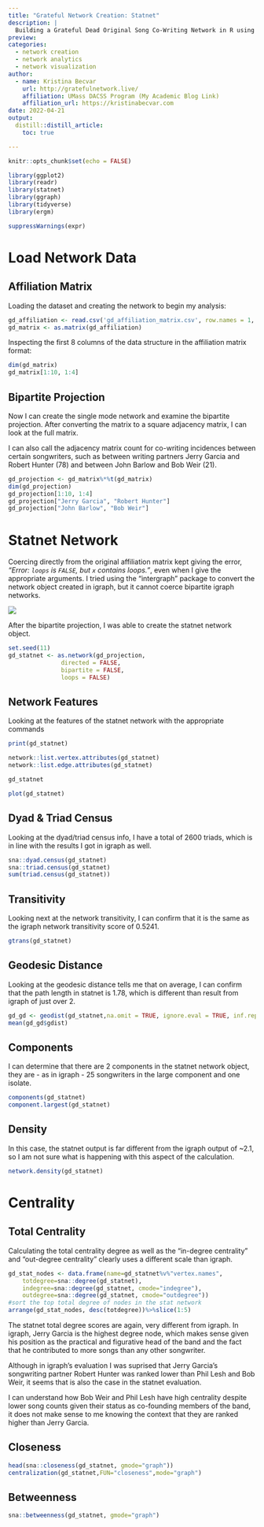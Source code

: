 ```yaml
---
title: "Grateful Network Creation: Statnet"
description: |
  Building a Grateful Dead Original Song Co-Writing Network in R using the Statnet Package
preview: 
categories:
  - network creation
  - network analytics
  - network visualization
author:
  - name: Kristina Becvar
    url: http://gratefulnetwork.live/
    affiliation: UMass DACSS Program (My Academic Blog Link)
    affiliation_url: https://kristinabecvar.com
date: 2022-04-21
output:
  distill::distill_article:
    toc: true

---
```



```r
knitr::opts_chunk$set(echo = FALSE)
```


```r

library(ggplot2) 
library(readr) 
library(statnet)
library(ggraph)
library(tidyverse)
library(ergm)

suppressWarnings(expr)

```

# Load Network Data

## Affiliation Matrix

Loading the dataset and creating the network to begin my analysis:

```r
gd_affiliation <- read.csv('gd_affiliation_matrix.csv', row.names = 1, header = TRUE, check.names = FALSE)
gd_matrix <- as.matrix(gd_affiliation)
```

Inspecting the first 8 columns of the data structure in the affiliation matrix format: 

```r
dim(gd_matrix)
gd_matrix[1:10, 1:4]
```

## Bipartite Projection

Now I can create the single mode network and examine the bipartite projection. After converting the matrix to a square adjacency matrix, I can look at the full matrix.

I can also call the adjacency matrix count for co-writing incidences between certain songwriters, such as between writing partners Jerry Garcia and Robert Hunter (78) and between John Barlow and Bob Weir (21).

```r
gd_projection <- gd_matrix%*%t(gd_matrix)
dim(gd_projection)
gd_projection[1:10, 1:4]
gd_projection["Jerry Garcia", "Robert Hunter"]
gd_projection["John Barlow", "Bob Weir"]
```

# Statnet Network

Coercing directly from the original affiliation matrix kept giving the error, *"Error: `loops` is `FALSE`, but `x` contains loops."*, even when I give the appropriate arguments. I tried using the "intergraph" package to convert the network object created in igraph, but it cannot coerce bipartite igraph networks. 

![](Picture1.png)

After the bipartite projection, I was able to create the statnet network object.

```r
set.seed(11)
gd_statnet <- as.network(gd_projection,
               directed = FALSE, 
               bipartite = FALSE,
               loops = FALSE)

```

## Network Features

Looking at the features of the statnet network with the appropriate commands

```r

print(gd_statnet)

network::list.vertex.attributes(gd_statnet)
network::list.edge.attributes(gd_statnet)

gd_statnet

plot(gd_statnet)
```

## Dyad & Triad Census

Looking at the dyad/triad census info, I have a total of 2600 triads, which is in line with the results I got in igraph as well.

```r

sna::dyad.census(gd_statnet)
sna::triad.census(gd_statnet)
sum(triad.census(gd_statnet))

```

## Transitivity

Looking next at the network transitivity, I can confirm that it is the same as the igraph network transitivity score of 0.5241. 

```r
gtrans(gd_statnet)
```

## Geodesic Distance

Looking at the geodesic distance tells me that on average, I can confirm that the path length in statnet is 1.78, which is different than result from igraph of just over 2.

```r
gd_gd <- geodist(gd_statnet,na.omit = TRUE, ignore.eval = TRUE, inf.replace = 0)
mean(gd_gd$gdist)

```

## Components

I can determine that there are 2 components in the statnet network object, they are - as in igraph - 25 songwriters in the large component and one isolate.

```r

components(gd_statnet)
component.largest(gd_statnet)
```

## Density

In this case, the statnet output is far different from the igraph output of ~2.1, so I am not sure what is happening with this aspect of the calculation.

```r
network.density(gd_statnet)
```

# Centrality

## Total Centrality

Calculating the total centrality degree as well as the "in-degree centrality" and "out-degree centrality" clearly uses a different scale than igraph. 

```r

gd_stat_nodes <- data.frame(name=gd_statnet%v%"vertex.names",
    totdegree=sna::degree(gd_statnet),
    indegree=sna::degree(gd_statnet, cmode="indegree"),
    outdegree=sna::degree(gd_statnet, cmode="outdegree"))
#sort the top total degree of nodes in the stat network
arrange(gd_stat_nodes, desc(totdegree))%>%slice(1:5)
```

The statnet total degree scores are again, very different from igraph. In igraph, Jerry Garcia is the highest degree node, which makes sense given his position as the practical and figurative head of the band and the fact that he contributed to more songs than any other songwriter.  

Although in igraph's evaluation I was suprised that Jerry Garcia's songwriting partner Robert Hunter was ranked lower than Phil Lesh and Bob Weir, it seems that is also the case in the statnet evaluation.

I can understand how Bob Weir and Phil Lesh have high centrality despite lower song counts given their status as co-founding members of the band, it does not make sense to me knowing the context that they are ranked higher than Jerry Garcia.

## Closeness

```r
head(sna::closeness(gd_statnet, gmode="graph"))
centralization(gd_statnet,FUN="closeness",mode="graph")
```

## Betweenness

```r

sna::betweenness(gd_statnet, gmode="graph")

```